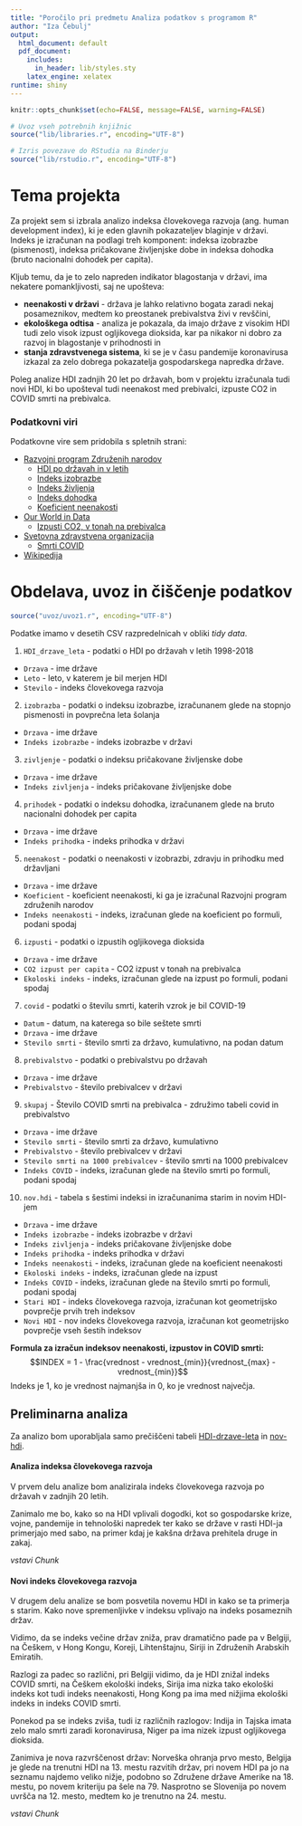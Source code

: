 ```yaml
---
title: "Poročilo pri predmetu Analiza podatkov s programom R"
author: "Iza Čebulj"
output:
  html_document: default
  pdf_document:
    includes:
      in_header: lib/styles.sty
    latex_engine: xelatex
runtime: shiny
---
```


```r
knitr::opts_chunk$set(echo=FALSE, message=FALSE, warning=FALSE)

# Uvoz vseh potrebnih knjižnic
source("lib/libraries.r", encoding="UTF-8")
```

```r
# Izris povezave do RStudia na Binderju
source("lib/rstudio.r", encoding="UTF-8")
```

# Tema projekta

Za projekt sem si izbrala analizo indeksa človekovega razvoja (ang. human development index), ki je eden glavnih pokazateljev blaginje v državi. Indeks je izračunan na podlagi treh komponent: indeksa izobrazbe (pismenost), indeksa pričakovane življenjske dobe in indeksa dohodka (bruto nacionalni dohodek per capita). 

Kljub temu, da je to zelo napreden indikator blagostanja v državi, ima nekatere pomankljivosti, saj ne upošteva: 

- **neenakosti v državi** - država je lahko relativno bogata zaradi nekaj posameznikov, medtem ko preostanek prebivalstva živi v revščini,
- **ekološkega odtisa** - analiza je pokazala, da imajo države z visokim HDI tudi zelo visok izpust ogljikovega dioksida, kar pa nikakor ni dobro za razvoj in blagostanje v prihodnosti in 
- **stanja zdravstvenega sistema**, ki se je v času pandemije koronavirusa izkazal za zelo dobrega pokazatelja gospodarskega napredka države.

Poleg analize HDI zadnjih 20 let po državah, bom v projektu izračunala tudi novi HDI, ki bo upošteval tudi neenakost med prebivalci, izpuste CO2 in COVID smrti na prebivalca.

### Podatkovni viri

Podatkovne vire sem pridobila s spletnih strani:

+ [Razvojni program Združenih narodov](http://hdr.undp.org/en/data#)
  - [HDI po državah in v letih](podatki/HDI_countries_years.csv)
  - [Indeks izobrazbe](podatki/education_index.csv)
  - [Indeks življenja](podatki/life_expectancy_index.csv)
  - [Indeks dohodka](podatki/income_index.csv)
  - [Koeficient neenakosti](podatki/coefficient_of_human_inequality.csv)
+ [Our World in Data](https://ourworldindata.org/co2-emissions)
  - [Izpusti CO2, v tonah na prebivalca](podatki/co2_emissions_per_capita.csv)
+ [Svetovna zdravstvena organizacija](https://covid19.who.int/table)
  - [Smrti COVID](podatki/WHO-COVID-19-global-data.csv)
+ [Wikipedija](https://en.wikipedia.org/wiki/List_of_countries_and_dependencies_by_population)

# Obdelava, uvoz in čiščenje podatkov

```r
source("uvoz/uvoz1.r", encoding="UTF-8")
```

Podatke imamo v desetih CSV razpredelnicah v obliki *tidy data*. 

1. `HDI_drzave_leta` - podatki o HDI po državah v letih 1998-2018
  - `Drzava` - ime države
  - `Leto` - leto, v katerem je bil merjen HDI
  - `Stevilo` - indeks človekovega razvoja
2. `izobrazba` - podatki o indeksu izobrazbe, izračunanem glede na stopnjo pismenosti in povprečna leta šolanja
  - `Drzava` - ime države
  - `Indeks izobrazbe` - indeks izobrazbe v državi
3. `zivljenje` - podatki o indeksu pričakovane življenske dobe
  - `Drzava` - ime države
  - `Indeks zivljenja` - indeks pričakovane življenjske dobe
4. `prihodek` - podatki o indeksu dohodka, izračunanem glede na bruto nacionalni dohodek per capita
  - `Drzava` - ime države
  - `Indeks prihodka` - indeks prihodka v državi
5. `neenakost` - podatki o neenakosti v izobrazbi, zdravju in prihodku med državljani
  - `Drzava` - ime države
  - `Koeficient` - koeficient neenakosti, ki ga je izračunal Razvojni program združenih narodov
  - `Indeks neenakosti` - indeks, izračunan glede na koeficient po formuli, podani spodaj
6. `izpusti` - podatki o izpustih ogljikovega dioksida
  - `Drzava` - ime države
  - `CO2 izpust per capita` - CO2 izpust v tonah na prebivalca
  - `Ekoloski indeks` - indeks, izračunan glede na izpust po formuli, podani spodaj
7. `covid` - podatki o številu smrti, katerih vzrok je bil COVID-19
  - `Datum` - datum, na katerega so bile seštete smrti
  - `Drzava` - ime države
  - `Stevilo smrti` - število smrti za državo, kumulativno, na podan datum
8. `prebivalstvo` - podatki o prebivalstvu po državah
  - `Drzava` - ime države
  - `Prebivalstvo` - število prebivalcev v državi
9. `skupaj` - Število COVID smrti na prebivalca - združimo tabeli covid in prebivalstvo
  - `Drzava` - ime države
  - `Stevilo smrti` - število smrti za državo, kumulativno
  - `Prebivalstvo` - število prebivalcev v državi
  - `Stevilo smrti na 1000 prebivalcev` - število smrti na 1000 prebivalcev
  - `Indeks COVID` - indeks, izračunan glede na število smrti po formuli, podani spodaj
10. `nov.hdi` - tabela s šestimi indeksi in izračunanima starim in novim HDI-jem
  - `Drzava` - ime države
  - `Indeks izobrazbe` - indeks izobrazbe v državi
  - `Indeks zivljenja` - indeks pričakovane življenjske dobe
  - `Indeks prihodka` - indeks prihodka v državi
  - `Indeks neenakosti` - indeks, izračunan glede na koeficient neenakosti
  - `Ekoloski indeks` - indeks, izračunan glede na izpust
  - `Indeks COVID` - indeks, izračunan glede na število smrti po formuli, podani spodaj
  - `Stari HDI` - indeks človekovega razvoja, izračunan kot geometrijsko povprečje prvih treh indeksov
  - `Novi HDI` - nov indeks človekovega razvoja, izračunan kot geometrijsko povprečje vseh šestih indeksov
  
**Formula za izračun indeksov neenakosti, izpustov in COVID smrti:**
$$INDEX = 1 - \frac{vrednost - vrednost_{min}}{vrednost_{max} - vrednost_{min}}$$
Indeks je 1, ko je vrednost najmanjša in 0, ko je vrednost največja.

## Preliminarna analiza
Za analizo bom uporabljala samo prečiščeni tabeli [HDI-drzave-leta](podatki/preciscene-tabele/HDI-drzave-leta.csv) in [nov-hdi](podatki/preciscene-tabele/nov-hdi.csv). 

#### Analiza indeksa človekovega razvoja
V prvem delu analize bom analizirala indeks človekovega razvoja po državah v zadnjih 20 letih. 

Zanimalo me bo, kako so na HDI vplivali dogodki, kot so gospodarske krize, vojne, pandemije in tehnološki napredek ter kako se države v rasti HDI-ja primerjajo med sabo, na primer kdaj je kakšna država prehitela druge in zakaj.

*vstavi Chunk*

#### Novi indeks človekovega razvoja
V drugem delu analize se bom posvetila novemu HDI in kako se ta primerja s starim. Kako nove spremenljivke v indeksu vplivajo na indeks posameznih držav.

Vidimo, da se indeks večine držav zniža, prav dramatično pade pa v Belgiji, na Češkem, v Hong Kongu, Koreji, Lihtenštajnu, Siriji in Združenih Arabskih Emiratih. 

Razlogi za padec so različni, pri Belgiji vidimo, da je HDI znižal indeks COVID smrti, na Češkem ekološki indeks, Sirija ima nizka tako ekološki indeks kot tudi indeks neenakosti, Hong Kong pa ima med nižjima ekološki indeks in indeks COVID smrti.

Ponekod pa se indeks zviša, tudi iz različnih razlogov: Indija in Tajska imata zelo malo smrti zaradi koronavirusa, Niger pa ima nizek izpust ogljikovega dioksida.

Zanimiva je nova razvrščenost držav: Norveška ohranja prvo mesto, Belgija je glede na trenutni HDI na 13. mestu razvitih držav, pri novem HDI pa jo na seznamu najdemo veliko nižje, podobno so Združene države Amerike na 18. mestu, po novem kriteriju pa šele na 79. Nasprotno se Slovenija po novem uvršča na 12. mesto, medtem ko je trenutno na 24. mestu. 

*vstavi Chunk*


